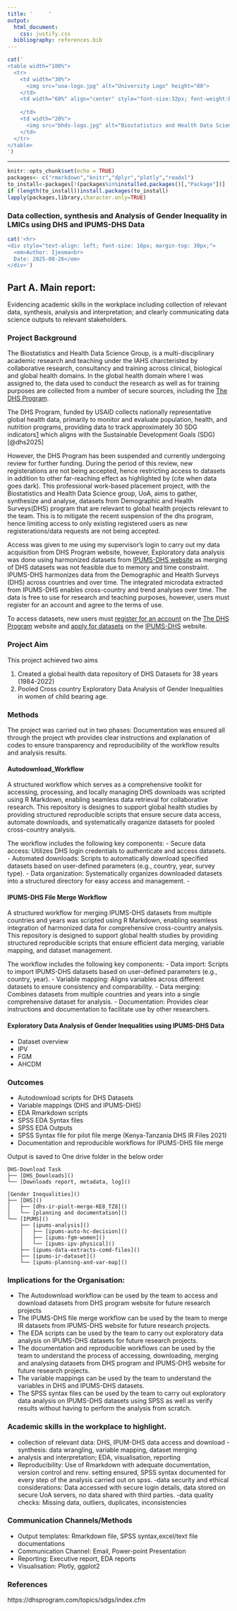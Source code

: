 ---
title: '     '
output:
  html_document:
    css: justify.css
  bibliography: references.bib
---

```{r, results='asis', echo=FALSE, out.width='110%', out.height='15%', fig.align='center'}
cat('
<table width="100%">
  <tr>
    <td width="30%">
      <img src="uoa-logo.jpg" alt="University Logo" height="80">
    </td>
    <td width="60%" align="center" style="font-size:32px; font-weight:bold; background-color:white; color:white;">
                                            
    </td>
    <td width="20%">
      <img src="bhds-logo.jpg" alt="Biostatistics and Health Data Science Group Logo" height="70">
    </td>
  </tr>
</table>
')
```

------------------------------------------------------------------------

```{r setup, include=FALSE}
knitr::opts_chunk$set(echo = TRUE)
packages<- c("rmarkdown","knitr","dplyr","plotly","readxl")
to_install<-packages[!(packages%in%installed.packages()[,"Package"])]
if (length(to_install))install.packages(to_install)
lapply(packages,library,character.only=TRUE)

```

### Data collection, synthesis and Analysis of Gender Inequality in LMICs using DHS and IPUMS-DHS Data

```{r, results='asis', echo=FALSE, out.width='110%', out.height='15%', fig.align='center'}
cat('<hr>
<div style="text-align: left; font-size: 16px; margin-top: 30px;">
  <em>Author: Ijeoma<br>
  Date: 2025-08-26</em>
</div>')
```

## Part A. Main report:

Evidencing academic skills in the workplace including collection of relevant data, synthesis, analysis and interpretation; and clearly communicating data science outputs to relevant stakeholders.

### Project Background

The Biostatistics and Health Data Science Group, is a multi-disciplinary academic research and teaching under the IAHS charcteristed by collaborative research, consultancy and training across clinical, biological and global health domains. In the global health domain where I was assigned to, the data used to conduct the research as well as for training purposes are collected from a number of secure sources, including the [The DHS Program](https://dhsprogram.com).

The DHS Program, funded by USAID collects nationally representative global health data, primarily to monitor and evaluate population, health, and nutrition programs, providing data to track approximately 30 SDG indicators[1](https://dhsprogram.com/topics/sdgs/index.cfm) which aligns with the Sustainable Development Goals (SDG)[@dhs2025]

However, the DHS Program has been suspended and currently undergoing review for further funding. During the period of this review, new registerations are not being accepted, hence restricting access to datasets in addition to other far-reaching effect as highlighted by (cite when data goes dark). This professional work-based placement project, with the Biostatistics and Health Data Science group, UoA, aims to gather, synthesize and analyse, datasets from Demographic and Health Surveys(DHS) program that are relevant to global health projects relevant to the team. This is to mitigate the recent suspension of the dhs program, hence limiting access to only existing registered users as new registerations/data requests are not being accepted.

Access was given to me using my supervisor's login to carry out my data acquisition from DHS Program website, however, Exploratory data analysis was done using harmonized datasets from [IPUMS-DHS website](https://www.idhsdata.org/idhs/) as merging of DHS datasets was not feasible due to memory and time constraint. IPUMS-DHS harmonizes data from the Demographic and Health Surveys (DHS) across countries and over time. The integrated microdata extracted from IPUMS-DHS enables cross-country and trend analyses over time. The data is free to use for research and teaching purposes, however, users must register for an account and agree to the terms of use.

To access datasets, new users must [register for an account](https://dhsprogram.com/data/new-user-registration.cfm) on the [The DHS Program](https://dhsprogram.com) website and [apply for datasets](https://www.idhsdata.org/idhs/apply) on the [IPUMS-DHS](https://www.idhsdata.org/idhs/) website.

### Project Aim

This project achieved two aims

1.  Created a global health data repository of DHS Datasets for 38 years (1984-2022)
2.  Pooled Cross country Exploratory Data Analysis of Gender Inequalities in women of child bearing age.

### Methods

The project was carried out in two phases: Documentation was ensured all through the project wth provides clear instructions and explanation of codes to ensure transparency and reproducibility of the workflow results and analysis results.

#### Autodownload_Workflow

A structured workflow which serves as a comprehensive toolkit for accessing, processing, and locally managing DHS downloads was scripted using R Markdown, enabling seamless data retrieval for collaborative research. This repository is designes to support global health studies by providing structured reproducible scripts that ensure secure data access, automate downloads, and systematically oraganize datasets for pooled cross-country analysis.

The workflow includes the following key components: - Secure data access: Utilizes DHS login credentials to authenticate and access datasets. - Automated downloads: Scripts to automatically download specified datasets based on user-defined parameters (e.g., country, year, survey type). - Data organization: Systematically organizes downloaded datasets into a structured directory for easy access and management. -

#### IPUMS-DHS File Merge Workflow

A structured workflow for merging IPUMS-DHS datasets from multiple countries and years was scripted using R Markdown, enabling seamless integration of harmonized data for comprehensive cross-country analysis. This repository is designed to support global health studies by providing structured reproducible scripts that ensure efficient data merging, variable mapping, and dataset management.

The workflow includes the following key components: - Data import: Scripts to import IPUMS-DHS datasets based on user-defined parameters (e.g., country, year). - Variable mapping: Aligns variables across different datasets to ensure consistency and comparability. - Data merging: Combines datasets from multiple countries and years into a single comprehensive dataset for analysis. - Documentation: Provides clear instructions and documentation to facilitate use by other researchers.

#### Exploratory Data Analysis of Gender Inequalities using IPUMS-DHS Data

-   Dataset overview
-   IPV
-   FGM
-   AHCDM

### Outcomes

-   Autodownload scripts for DHS Datasets
-   Variable mappings (DHS and IPUMS-DHS)
-   EDA Rmarkdown scripts
-   SPSS EDA Syntax files
-   SPSS EDA Outputs
-   SPSS Syntax file for pilot file merge (Kenya-Tanzania DHS IR Files 2021)
-   Documentation and reproducible workflows for IPUMS-DHS file merge

Output is saved to One drive folder in the below order

```         
DHS-Download Task
├── [DHS_Downloads]()
└── [Downloads report, metadata, log]()

[Gender Inequalities]()
├── [DHS]()
│   ├── [dhs-ir-piolt-merge-KE8_TZ8]()
│   └── [planning and documentation]()
└── [IPUMS]()
    ├── [ipums-analysis]()
    │   ├── [ipums-auto-hc-decision]()
    │   ├── [ipums-fgm-women]()
    │   └── [ipums-ipv-physical]()
    ├── [ipums-data-extracts-comd-files]()
    ├── [ipums-ir-dataset]()
    └── [ipums-planning-and-var-map]()
```

### Implications for the Organisation:

-   The Autodownload workflow can be used by the team to access and download datasets from DHS program website for future research projects
-   The IPUMS-DHS file merge workflow can be used by the team to merge IR datasets from IPUMS-DHS website for future research projects.
-   The EDA scripts can be used by the team to carry out exploratory data analysis on IPUMS-DHS datasets for future research projects.
-   The documentation and reproducible workflows can be used by the team to understand the process of accessing, downloading, merging and analysing datasets from DHS program and IPUMS-DHS website for future research projects.
-   The variable mappings can be used by the team to understand the variables in DHS and IPUMS-DHS datasets.
-   The SPSS syntax files can be used by the team to carry out exploratory data analysis on IPUMS-DHS datasets using SPSS as well as verify results without having to perform the analysis from scratch.

### Academic skills in the workplace to highlight.

-   collection of relevant data: DHS, IPUM-DHS data access and download - synthesis: data wrangling, variable mapping, dataset merging
-   analysis and interpretation; EDA, visualisation, reporting
-   Reproducibility: Use of Rmarkdown with adequate documentation, version control and renv. setting ensured, SPSS syntax documented for every step of the analysis carried out on spss. -data security and ethical considerations: Data accessed with secure login details, data stored on secure UoA servers, no data shared with third parties. -data quality checks: Missing data, outliers, duplicates, inconsistencies

### Communication Channels/Methods

-   Output templates: Rmarkdown file, SPSS syntax,excel/text file documentations
-   Communication Channel: Email, Power-point Presentation
-   Reporting: Executive report, EDA reports
-   Visualisation: Plotly, ggplot2



### References

https://dhsprogram.com/topics/sdgs/index.cfm
